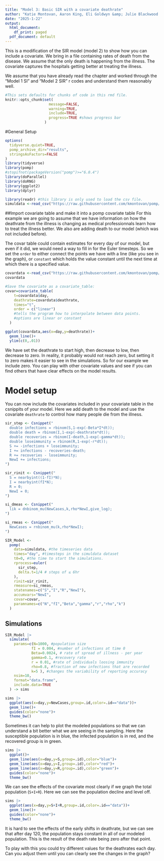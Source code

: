 ```yaml
---
title: "Model 3: Basic SIR with a covariate deathrate"
author: "Katie Montovan, Aaron King, Eli Goldwyn &amp; Julie Blackwood "
date: "2025-1-22"
output:
  html_document:
    df_print: paged
  pdf_document: default
---
```


This is a modification of the SIR model (model 2) to show how you can include a covariate. We bring in a file containing rates of death from the disease. We assume that the only death is happening from the illness. The covariate captures the hospitals getting better at treating the illness. 

We assume that you have already read the chapter and worked through the "Model 1 SI" and "Model 2 SIR" r codes and understand them reasonably well. 

```r
#This sets defaults for chunks of code in this rmd file. 
knitr::opts_chunk$set(
                    message=FALSE,
                    warning=TRUE,
                    include=TRUE,
                    progress=TRUE #shows progress bar
                  )
```

#General Setup
```r
options(
  tidyverse.quiet=TRUE,
  pomp_archive_dir="results",
  stringsAsFactors=FALSE
)
library(tidyverse)
library(pomp)
#stopifnot(packageVersion("pomp")>="6.0.4")
library(doParallel)
library(doRNG)
library(ggplot2)
library(dplyr)
```

```r
library(readr) #this library is only used to load the csv file. 
simuldata <-read_csv("https://raw.githubusercontent.com/kmontovan/pomp/refs/heads/main/SimulatedSIRdata.csv")
```

##Import covariate table and make it into a pomp covariate table
For this example we are going to assume that we have information on how the deathrate from the illness is changing as medical professionnals learn how to treat the illness better. We also are adding death to our model (which was not included before). 

The covar table could contain estimates for every day of our model, but even if it did, we would need a way to fill in for the Euler timesteps. So we set the `order` to either connect the points we have with a line (like you see in the graph), or `constant` which holds the value constant until the next time at which there is a specified value.

```r
covardata <-read_csv("https://raw.githubusercontent.com/kmontovan/pomp/refs/heads/main/Covariate.csv")
covardata

#Save the covariate as a covariate_table:
covar=covariate_table(
    t=covardata$day,
    deathrate=covardata$deathrate,
    times="t",
    order = c("linear") 
    #tells the program how to interpolate between data points. 
    #options are linear or constant
  )

ggplot(covardata,aes(x=day,y=deathrate))+
  geom_line()+
  ylim(c(0,.01))
```
We have set the deathrate to start high, then decrease to low, then decrease to zero. In reality, it probably would not reach zero, but setting it to zero makes it easier to see in the simulations. So for our example we include zero. You can play with other covariate values and see if you can find others that have clear effects on the model results. 

# Model setup

You can now include the covariates included in your covariate table in the csnippits of your model. Here we add death to the model and use the covariate `deathrate` to control how many people die from the illness. 

```r
sir_step <- Csnippet("
  double infections = rbinom(S,1-exp(-Beta*I*dt));
  double death = rbinom(I,1-exp(-deathrate*dt));
  double recoveries = rbinom(I-death,1-exp(-gamma*dt));
  double loseimmunity = rbinom(R,1-exp(-r*dt));
  S += -infections + loseimmunity;
  I += infections - recoveries-death;
  R += recoveries - loseimmunity;
  NewI += infections;
")

sir_rinit <- Csnippet("  
  S = nearbyint((1-fI)*N);
  I = nearbyint(fI*N);
  R = 0;
  NewI = 0;
")

si_dmeas <- Csnippet("
  lik = dnbinom_mu(NewCases,k,rho*NewI,give_log);
")

si_rmeas <- Csnippet("
  NewCases = rnbinom_mu(k,rho*NewI);
")
```

```r
SIR_Model <-
  pomp(
    data=simuldata, #the timeseries data
    times="day", #timesteps in the simuldata dataset
    t0=0, #the time to start the simulations. 
    rprocess=euler(
      sir_step,    
      delta.t=1/4 # steps of ≤ 6hr
    ),
    rinit=sir_rinit, 
    rmeasure=si_rmeas, 
    statenames=c("S","I","R","NewI"), 
    accumvars="NewI",
    covar=covar,
    paramnames=c("N","fI","Beta","gamma","r","rho","k") 
  )
```

## Simulations
```r
SIR_Model |>
  simulate(
    params=c(N=1000, #population size
            fI = 0.004, #number of infections at time 0
            Beta=0.0024, # rate of spread of illness - per year
            gamma=0.1, #recovery rate
            r = 0.01, #rate of individuals loosing immunity
            rho=0.8, #fraction of new infections that are recorded
            k=5 ), #changes the variability of reporting accuracy
    nsim=10,
    format="data.frame",
    include.data=TRUE
  ) -> sims

sims |>
  ggplot(aes(x=day,y=NewCases,group=.id,color=.id=="data"))+
  geom_line()+
  guides(color="none")+
  theme_bw()
```

Sometimes it can help to plot the modeled populations so that we can understand a bit better what we are seeing in the sampling. Here the susceptible population is in blue, the infected population is in red, and the recovered group is in green. 

```r
sims |>
  ggplot()+
  geom_line(aes(x=day,y=S,group=.id),color="blue")+
  geom_line(aes(x=day,y=I,group=.id),color="red")+
  geom_line(aes(x=day,y=R,group=.id),color="green")+
  guides(color="none")+
  theme_bw()
```

We can see the effects of the covariate most clearly if we graph the total population (`S+I+R`). Here we can see the population decline and level off. 

```r
sims |>
  ggplot(aes(x=day,y=S+I+R,group=.id,color=.id=="data"))+
  geom_line()+
  guides(color="none")+
  theme_bw()
```

It is hard to see the effects of the early shifts in deathrate, but we can see that after day 120, the population stays constant in all of our modeled population. This is the result of the death rate being zero after that point. 

To play with this you could try different values for the deathrates each day. Can you adjust them until you can clearly see the changes in the graph?

